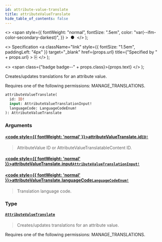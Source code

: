 ```yaml
---
id: attribute-value-translate
title: attributeValueTranslate
hide_table_of_contents: false
---
```


  <>
    <span
      style={{
        fontWeight: "normal",
        fontSize: ".5em",
        color: "var(--ifm-color-secondary-darkest)",
      }}
    >
      &nbsp;●&nbsp;
    </span>
  </>
);

  <>
    Specification
    <a
      className="link"
      style={{ fontSize: "1.5em", paddingLeft: "4px" }}
      target="\_blank"
      href={props.url}
      title={"Specified by " + props.url}
    >
      ⎘
    </a>
  </>
);

  <>
    <span class={"badge badge--" + props.class}>{props.text}</span>
  </>
);

Creates/updates translations for an attribute value.

Requires one of the following permissions: MANAGE_TRANSLATIONS.

```graphql
attributeValueTranslate(
  id: ID!
  input: AttributeValueTranslationInput!
  languageCode: LanguageCodeEnum!
): AttributeValueTranslate
```

### Arguments

#### [<code style={{ fontWeight: 'normal' }}>attributeValueTranslate.<b>id</b></code>](#)<Bullet />[`ID!`](../../api-reference/scalars/id) <Badge class="secondary" text="non-null"/> <Badge class="secondary" text="scalar"/>

> AttributeValue ID or AttributeValueTranslatableContent ID.

#### [<code style={{ fontWeight: 'normal' }}>attributeValueTranslate.<b>input</b></code>](#)<Bullet />[`AttributeValueTranslationInput!`](../../api-reference/inputs/attribute-value-translation-input) <Badge class="secondary" text="non-null"/> <Badge class="secondary" text="input"/>

>

#### [<code style={{ fontWeight: 'normal' }}>attributeValueTranslate.<b>languageCode</b></code>](#)<Bullet />[`LanguageCodeEnum!`](../../api-reference/enums/language-code-enum) <Badge class="secondary" text="non-null"/> <Badge class="secondary" text="enum"/>

> Translation language code.

### Type

#### [`AttributeValueTranslate`](../../api-reference/objects/attribute-value-translate) <Badge class="secondary" text="object"/>

> Creates/updates translations for an attribute value.

Requires one of the following permissions: MANAGE_TRANSLATIONS.

>
